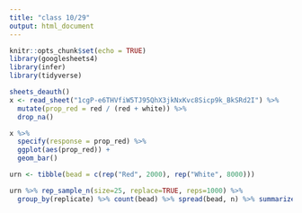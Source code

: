 ```yaml
---
title: "class 10/29"
output: html_document
---
```


```r
knitr::opts_chunk$set(echo = TRUE)
library(googlesheets4)
library(infer)
library(tidyverse)
```


```r
sheets_deauth()
x <- read_sheet("1cgP-e6THVfiW5TJ95QhX3jkNxKvc8Sicp9k_BkSRd2I") %>%
  mutate(prop_red = red / (red + white)) %>%
  drop_na()


```

```r
x %>% 
  specify(response = prop_red) %>%
  ggplot(aes(prop_red)) +
  geom_bar()

```

```r

urn <- tibble(bead = c(rep("Red", 2000), rep("White", 8000))) 

urn %>% rep_sample_n(size=25, replace=TRUE, reps=1000) %>%
  group_by(replicate) %>% count(bead) %>% spread(bead, n) %>% summarize(prop_red = Red / (Red+White))


```
